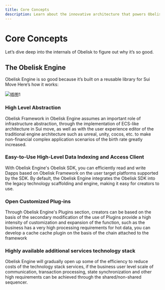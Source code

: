 ```yaml
---
title: Core Concepts
description: Learn about the innovative architecture that powers Obelisk Engine's speed improvements.
---
```


# Core Concepts

Let’s dive deep into the internals of Obelisk to figure out why it’s so good.

## The Obelisk Engine

Obelisk Engine is so good because it’s built on a reusable library for Sui Move Here’s how it works:

![插图1](/images/docs/pack/core.png 'MD X 图片处理!')


### High Level Abstraction

Obelisk Framework in Obelisk Engine assumes an important role of infrastructure abstraction, through the implementation of ECS-like architecture in Sui move, as well as with the user experience editor of the traditional engine architecture such as unreal, unity, cocos, etc. to make non-financial complex application scenarios of the birth rate greatly increased.

### Easy-to-Use High-Level Data Indexing and Access Client

With Obelisk Engine's Obelisk SDK, you can efficiently read and write Dapps based on Obelisk Framework on the user target platforms supported by the SDK. By default, the Obelisk Engine integrates the Obelisk SDK into the legacy technology scaffolding and engine, making it easy for creators to use.

### Open Customized Plug-ins


Through Obelisk Engine's Plugins section, creators can be based on the basis of the secondary modification of the use of Plugins provide a high intensity of customization and expansion of the function, such as the business has a very high processing requirements for hot data, you can develop a cache cache plugin on the basis of the chain attached to the framework

### Highly available additional services technology stack

Obelisk Engine will gradually open up some of the efficiency to reduce costs of the technology stack services, if the business user level scale of communication, transaction processing, state synchronization and other high requirements can be achieved through the shared/non-shared sequencer.
